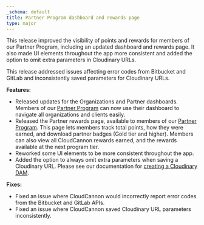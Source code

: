 ```yaml
---
_schema: default
title: Partner Program dashboard and rewards page
type: major
---
```

This release improved the visibility of points and rewards for members of our Partner Program, including an updated dashboard and rewards page. It also made UI elements throughout the app more consistent and added the option to omit extra parameters in Cloudinary URLs.

This release addressed issues affecting error codes from Bitbucket and GitLab and inconsistently saved parameters for Cloudinary URLs.

**Features:**

* Released updates for the Organizations and Partner dashboards. Members of our <a target="_blank" rel="noopener" href="/partner-program/">Partner Program</a> can now use their dashboard to navigate all organizations and clients easily.
* Released the Partner rewards page, available to members of our <a target="_blank" rel="noopener" href="https://cloudcannon.com/partner-program/">Partner Program</a>. This page lets members track total points, how they were earned, and download partner badges (Gold tier and higher). Members can also view all CloudCannon rewards earned, and the rewards available at the next program tier.
* Reworked some UI elements to be more consistent throughout the app.
* Added the option to always omit extra parameters when saving a Cloudinary URL. Please see our documentation for [creating a Cloudinary DAM](/documentation/articles/creating-a-cloudinary-dam/).

**Fixes:**

* Fixed an issue where CloudCannon would incorrectly report error codes from the Bitbucket and GitLab APIs.
* Fixed an issue where CloudCannon saved Cloudinary URL parameters inconsistently.